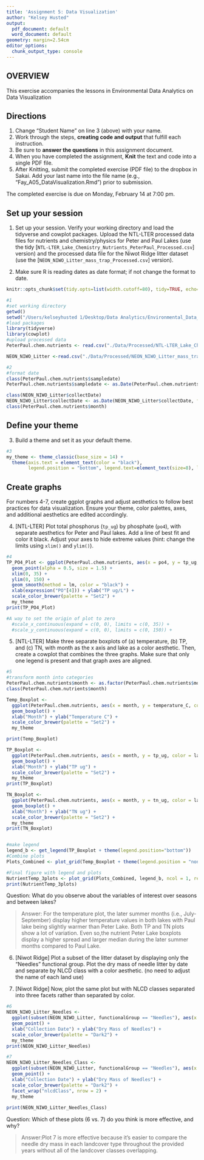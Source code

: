 ```yaml
---
title: 'Assignment 5: Data Visualization'
author: "Kelsey Husted"
output:
  pdf_document: default
  word_document: default
geometry: margin=2.54cm
editor_options:
  chunk_output_type: console
---
```


## OVERVIEW

This exercise accompanies the lessons in Environmental Data Analytics on Data Visualization 

## Directions
1. Change "Student Name" on line 3 (above) with your name.
2. Work through the steps, **creating code and output** that fulfill each instruction.
3. Be sure to **answer the questions** in this assignment document.
4. When you have completed the assignment, **Knit** the text and code into a single PDF file.
5. After Knitting, submit the completed exercise (PDF file) to the dropbox in Sakai. Add your last name into the file name (e.g., "Fay_A05_DataVisualization.Rmd") prior to submission.

The completed exercise is due on Monday, February 14 at 7:00 pm.



## Set up your session 
1. Set up your session. Verify your working directory and load the tidyverse 
and cowplot packages. Upload the NTL-LTER processed data files for nutrients 
and chemistry/physics for Peter and Paul Lakes (use the tidy 
[`NTL-LTER_Lake_Chemistry_Nutrients_PeterPaul_Processed.csv`] version) and 
the processed data file for the Niwot Ridge litter dataset (use the [`NEON_NIWO_Litter_mass_trap_Processed.csv`] version). 

2. Make sure R is reading dates as date format; if not change the format to date.
```r
knitr::opts_chunk$set(tidy.opts=list(width.cutoff=80), tidy=TRUE, echo=TRUE)
```


```r
#1 
#set working directory
getwd()
setwd("/Users/kelseyhusted 1/Desktop/Data Analytics/Environmental_Data_Analytics_2022")
#load packages
library(tidyverse)
library(cowplot)
#upload processed data
PeterPaul.chem.nutrients <- read.csv("./Data/Processed/NTL-LTER_Lake_Chemistry_Nutrients_PeterPaul_Processed.csv", stringsAsFactors = TRUE)

NEON_NIWO_Litter <-read.csv("./Data/Processed/NEON_NIWO_Litter_mass_trap_Processed.csv", stringsAsFactors = TRUE)

#2
#format date
class(PeterPaul.chem.nutrients$sampledate)
PeterPaul.chem.nutrients$sampledate <- as.Date(PeterPaul.chem.nutrients$sampledate, format = "%Y-%m-%d")

class(NEON_NIWO_Litter$collectDate)
NEON_NIWO_Litter$collectDate <- as.Date(NEON_NIWO_Litter$collectDate, format = "%Y-%m-%d")
class(PeterPaul.chem.nutrients$month)

```
## Define your theme
3. Build a theme and set it as your default theme.

```r
#3
my_theme <- theme_classic(base_size = 14) +
  theme(axis.text = element_text(color = "black"), 
        legend.position = "bottom", legend.text=element_text(size=8), legend.title=element_text(size=10), panel.background = element_rect(fill = "aliceblue"), panel.grid.major = element_line(size = 0.5, linetype = 'solid', colour = "white"))

```

## Create graphs
For numbers 4-7, create ggplot graphs and adjust aesthetics to follow best practices for data visualization. Ensure your theme, color palettes, axes, and additional aesthetics are edited accordingly.

4. [NTL-LTER] Plot total phosphorus (`tp_ug`) by phosphate (`po4`), with separate aesthetics for Peter and Paul lakes. Add a line of best fit and color it black. Adjust your axes to hide extreme values (hint: change the limits using `xlim()` and `ylim()`).

```r
#4
TP_PO4_Plot <- ggplot(PeterPaul.chem.nutrients, aes(x = po4, y = tp_ug, color = lakename)) +
  geom_point(alpha = 0.5, size = 1.5) +
  xlim(0, 35) +
  ylim(0, 150) +
  geom_smooth(method = lm, color = "black") +
  xlab(expression("PO"[4])) + ylab("TP ug/L") +
  scale_color_brewer(palette = "Set2") +
  my_theme
print(TP_PO4_Plot)

#A way to set the origin of plot to zero
  #scale_x_continuous(expand = c(0, 0), limits = c(0, 35)) +
  #scale_y_continuous(expand = c(0, 0), limits = c(0, 150)) +
```


5. [NTL-LTER] Make three separate boxplots of (a) temperature, (b) TP, and (c) TN, with month as the x axis and lake as a color aesthetic. Then, create a cowplot that combines the three graphs. Make sure that only one legend is present and that graph axes are aligned.

```r
#5
#transform month into categories
PeterPaul.chem.nutrients$month <- as.factor(PeterPaul.chem.nutrients$month)
class(PeterPaul.chem.nutrients$month)

Temp_Boxplot <-
  ggplot(PeterPaul.chem.nutrients, aes(x = month, y = temperature_C, color = lakename)) +
  geom_boxplot() +
  xlab("Month") + ylab("Temperature C") +
  scale_color_brewer(palette = "Set2") +
  my_theme

print(Temp_Boxplot)

TP_Boxplot <-
  ggplot(PeterPaul.chem.nutrients, aes(x = month, y = tp_ug, color = lakename)) +
  geom_boxplot() +
  xlab("Month") + ylab("TP ug") +
  scale_color_brewer(palette = "Set2") +
  my_theme
print(TP_Boxplot)

TN_Boxplot <-
  ggplot(PeterPaul.chem.nutrients, aes(x = month, y = tn_ug, color = lakename)) +
  geom_boxplot() +
  xlab("Month") + ylab("TN ug") +
  scale_color_brewer(palette = "Set2") +
  my_theme
print(TN_Boxplot)


#make legend
legend_b <- get_legend(TP_Boxplot + theme(legend.position="bottom"))
#Combine plots
Plots_Combined <- plot_grid(Temp_Boxplot + theme(legend.position = "none"), TP_Boxplot + theme(legend.position = "none"), TN_Boxplot + theme(legend.position = "none"), labels = c('A', 'B', 'C'), label_size = 12, axis = "b", align = "h", nrow = 1)

#Final figure with legend and plots
NutrientTemp_3plots <- plot_grid(Plots_Combined, legend_b, ncol = 1, rel_heights = c(1, .2))
print(NutrientTemp_3plots)

```

Question: What do you observe about the variables of interest over seasons and between lakes? 

> Answer: For the temperature plot, the later summer months (i.e., July-September) display higher temperature values in both lakes with Paul lake being slightly warmer than Peter Lake. Both TP and TN plots show a lot of variation. Even so,the nutrient Peter Lake boxplots display a higher spread and larger median during the later summer months compared to Paul Lake.

6. [Niwot Ridge] Plot a subset of the litter dataset by displaying only the "Needles" functional group. Plot the dry mass of needle litter by date and separate by NLCD class with a color aesthetic. (no need to adjust the name of each land use)

7. [Niwot Ridge] Now, plot the same plot but with NLCD classes separated into three facets rather than separated by color. 

```r
#6
NEON_NIWO_Litter_Needles <-
  ggplot(subset(NEON_NIWO_Litter, functionalGroup == "Needles"), aes(x = collectDate, y = dryMass, color = nlcdClass)) +
  geom_point() +
  xlab("Collection Date") + ylab("Dry Mass of Needles") +
  scale_color_brewer(palette = "Dark2") +
  my_theme
print(NEON_NIWO_Litter_Needles)

#7
NEON_NIWO_Litter_Needles_Class <-
  ggplot(subset(NEON_NIWO_Litter, functionalGroup == "Needles"), aes(x = collectDate, y = dryMass, color = nlcdClass)) +
  geom_point() +
  xlab("Collection Date") + ylab("Dry Mass of Needles") +
  scale_color_brewer(palette = "Dark2") +
  facet_wrap("nlcdClass", nrow = 2) +
  my_theme
  
print(NEON_NIWO_Litter_Needles_Class)

```
Question: Which of these plots (6 vs. 7) do you think is more effective, and why? 

> Answer:Plot 7 is more effective because it's easier to compare the needle dry mass in each landcover type throughout the provided years without all of the landcover classes overlapping.
